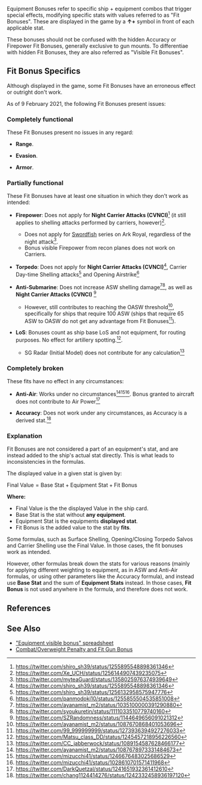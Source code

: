 Equipment Bonuses refer to specific ship + equipment combos that trigger special effects, modifying specific stats with values referred to as "Fit Bonuses". These are displayed in the game by a '''↑+''' symbol in front of each applicable stat.

These bonuses should not be confused with the hidden Accuracy or Firepower Fit Bonuses, generally exclusive to gun mounts. To differentiae with hidden Fit Bonuses, they are also referred as "Visible Fit Bonuses".

==Fit Bonus Specifics==
Although displayed in the game, some Fit Bonuses have an erroneous effect or outright don't work.

As of 9 February 2021, the following Fit Bonuses present issues:

===Completely functional===
These Fit Bonuses present no issues in any regard:
* {{Range}} '''Range'''.
* {{Evasion}} '''Evasion'''.
* {{Armor}} '''Armor'''.

===Partially functional===
These Fit Bonuses have at least one situation in which they don't work as intended:
* {{Firepower}} '''Firepower''': Does not apply for '''Night Carrier Attacks (CVNCI)'''<ref>https://twitter.com/shiro_sh39/status/1255895548898361346</ref> (it still applies to shelling attacks performed by carriers, however)<ref>https://twitter.com/Xe_UCH/status/1256144907439235075</ref>.
** Does not apply for [[Swordfish]] series on Ark Royal, regardless of the night attack<ref>https://twitter.com/myteaGuard/status/1358025976374939649</ref>.
** Bonus visible Firepower from recon planes does not work on Carriers.
* {{Torpedo}} '''Torpedo''': Does not apply for '''Night Carrier Attacks (CVNCI)'''<ref>https://twitter.com/shiro_sh39/status/1255895548898361346</ref>, Carrier Day-time Shelling attacks<ref>https://twitter.com/shiro_sh39/status/1256132958575947776</ref> and Opening Airstrike<ref>https://twitter.com/panmodoki10/status/1255855504535851008</ref>
* {{ASW}} '''Anti-Submarine''': Does not increase ASW shelling damage<ref>https://twitter.com/ayanamist_m2/status/1035100000391290880</ref><ref>https://twitter.com/syoukuretin/status/1111033510779740160</ref>, as well as '''Night Carrier Attacks (CVNCI)''' <ref>https://twitter.com/SZRandomness/status/1144649656091021312</ref>
** However, still contributes to reaching the OASW threshold<ref>https://twitter.com/ayanamist_m2/status/1087670868401053696</ref>, specifically for ships that require 100 ASW (ships that require 65 ASW to OASW do not get any advantage from Fit Bonuses<ref>https://twitter.com/99_999999999/status/1273936394927276033</ref>).
* {{LOS}} '''LoS''': Bonuses count as ship base LoS and not equipment, for routing purposes. No effect for artillery spotting.<ref>https://twitter.com/Matsu_class_DD/status/1245457218956226560</ref>.
** SG Radar (Initial Model) does not contribute for any calculation<ref>https://twitter.com/CC_jabberwock/status/1089154587628466177</ref>

===Completely broken===
These fits have no effect in any circumstances:
* {{AA}} '''Anti-Air''': Works under no circumstances<ref>https://twitter.com/ayanamist_m2/status/1087678973331484673</ref><ref>https://twitter.com/mizucchi41/status/1246676483025686529</ref><ref>https://twitter.com/mizucchi41/status/1028610701571411968</ref>. Bonus granted to aircraft does not contribute to Air Power<ref>https://twitter.com/DarkQuetzal/status/1241651932361412610</ref>
* {{Acc}} '''Accuracy''': Does not work under any circumstances, as Accuracy is a derived stat.<ref>https://twitter.com/chang1124414276/status/1242332458936197120</ref>

===Explanation===

Fit Bonuses are not considered a part of an equipment's stat, and are instead added to the ship's actual stat directly. This is what leads to inconsistencies in the formulas.

The displayed value in a given stat is given by:

<math>\text{Final Value} = \text{Base Stat} + \text{Equipment Stat} + \text{Fit Bonus}</math>

'''Where:'''
* Final Value is the the displayed Value in the ship card.
* Base Stat is the stat without '''any equipment'''.
* Equipment Stat is the equipments '''displayed stat'''.
* Fit Bonus is the added value to the stat by '''fits'''.

Some formulas, such as {{Firepower}} Surface Shelling, {{Torpedo}}Opening/Closing Torpedo Salvos and {{Firepower}} Carrier Shelling use the Final Value. In those cases, the fit bonuses work as intended.

However, other formulas break down the stats for various reasons (mainly for applying different weighting to equipment, as in {{ASW}}ASW and {{AA}}Anti-Air formulas, or using other parameters like the {{Acc}}Accuracy formula), and instead use '''Base Stat''' and the sum of '''Equipment Stats''' instead. In those cases, '''Fit Bonus''' is not used anywhere in the formula, and therefore does not work.

==References==
<references />

==See Also==
*[https://docs.google.com/spreadsheets/d/1bInH11S_xKdaKP754bB7SYh-di9gGzcXkiQPvGuzCpg "Equipment visible bonus" spreadsheet]
*[[Combat/Overweight Penalty and Fit Gun Bonus]]

{{Equipmentlist}}